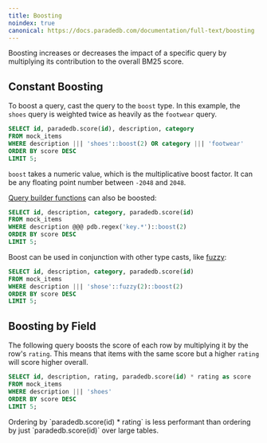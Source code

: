 ```yaml
---
title: Boosting
noindex: true
canonical: https://docs.paradedb.com/documentation/full-text/boosting
---
```


Boosting increases or decreases the impact of a specific query by multiplying its contribution to the overall BM25 score.

## Constant Boosting

To boost a query, cast the query to the `boost` type. In this example, the `shoes` query is weighted twice as heavily as the `footwear` query.

```sql
SELECT id, paradedb.score(id), description, category
FROM mock_items
WHERE description ||| 'shoes'::boost(2) OR category ||| 'footwear'
ORDER BY score DESC
LIMIT 5;
```

`boost` takes a numeric value, which is the multiplicative boost factor. It can be any floating point number between `-2048` and `2048`.

[Query builder functions](/v2/query-builder/overview) can also be boosted:

```sql
SELECT id, description, category, paradedb.score(id)
FROM mock_items
WHERE description @@@ pdb.regex('key.*')::boost(2)
ORDER BY score DESC
LIMIT 5;
```

Boost can be used in conjunction with other type casts, like [fuzzy](/v2/full-text/fuzzy):

```sql
SELECT id, description, category, paradedb.score(id)
FROM mock_items
WHERE description ||| 'shose'::fuzzy(2)::boost(2)
ORDER BY score DESC
LIMIT 5;
```

## Boosting by Field

The following query boosts the score of each row by multiplying it by the row's `rating`. This means that items with
the same score but a higher `rating` will score higher overall.

```sql
SELECT id, description, rating, paradedb.score(id) * rating as score
FROM mock_items
WHERE description ||| 'shoes'
ORDER BY score DESC
LIMIT 5;
```

<Note>
  Ordering by `paradedb.score(id) * rating` is less performant than ordering by
  just `paradedb.score(id)` over large tables.
</Note>

